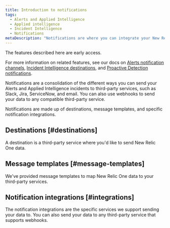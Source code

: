 ```yaml
---
title: Introduction to notifications
tags:
  - Alerts and Applied Intelligence
  - Applied intelligence
  - Incident Intelligence
  - Notifications
metaDescription: "Notifications are where you can integrate your New Relic One data with third-party services, such as email and ServiceNow."
---
```


<Callout title="Early access">
The features described here are early access.

For more information on related features, see our docs on [Alerts notification channels](/docs/alerts-applied-intelligence/new-relic-alerts/alert-notifications/notification-channels-control-where-send-alerts/), [Incident Intelligence destinations](/docs/alerts-applied-intelligence/applied-intelligence/incident-intelligence/incident-intelligence-destination-examples/), and [Proactive Detection notifications](https://docs.newrelic.com/docs/alerts-applied-intelligence/applied-intelligence/proactive-detection/proactive-detection-applied-intelligence/#set-up).
</Callout>

Notifications are a consolidation of the different ways you can send your Alerts and Applied Intelligence incidents to third-party services, such as Slack, Jira, ServiceNow, and email. You can also use webhooks to send your data to any compatible third-party service.

Notifications are made up of destinations, message templates, and specific notification integrations.

## Destinations [#destinations]

A destination is a third-party service where you'd like to send New Relic One data. 

## Message templates [#message-templates]

We've provided message templates to map New Relic One data to your third-party services.

## Notification integrations [#integrations]

The notification integrations are the specific services we support sending your data to. You can also send your data to any third-party service that supports webhooks.